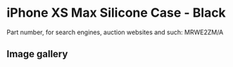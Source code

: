 
# iPhone XS Max Silicone Case - Black

Part number, for search engines, auction websites and such: MRWE2ZM/A

## Image gallery

<div style={{ width: "768px" }}>
  <GalleryComponent
    images={[
      {
        original: "/everysource/MRWE2.webp",
        thumbnail: "/everypreview/MRWE2.webp",
      },
      {
        original: "/everysource/MRWE2_AV1_GOLD.webp",
        thumbnail: "/everypreview/MRWE2_AV1_GOLD.webp",
      },
      {
        original: "/everysource/MRWE2_AV1_SILVER.webp",
        thumbnail: "/everypreview/MRWE2_AV1_SILVER.webp",
      },
      {
        original: "/everysource/MRWE2_AV1_SPACE_GRAY.webp",
        thumbnail: "/everypreview/MRWE2_AV1_SPACE_GRAY.webp",
      },
      {
        original: "/everysource/MRWE2_AV2.webp",
        thumbnail: "/everypreview/MRWE2_AV2.webp",
      }
    ]}
  />
</div>